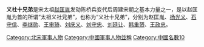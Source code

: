 {{expand|time=2016-11-14T07:46:26+00:00}}
{{unreferenced|time=2016-11-14T07:46:26+00:00}}
'''义社十兄弟'''是宋太祖[[赵匡胤|赵匡胤]]发动陈桥兵变代后周建宋朝之基本力量之一，是以赵匡胤为首的所谓“太祖义社兄弟”，也称为“义社十兄弟”，分别为赵匡胤、[[杨光义|杨光义]]、[[石守信|石守信]]、[[李继勋_(宋朝)|李继勋]]、[[王审琦|王审琦]]、[[刘庆义|刘庆义]]、[[刘守忠|刘守忠]]、[[刘廷让|刘廷让]]、[[韩重赟|韩重赟]]、[[王政忠|王政忠]]。

[[Category:北宋軍事人物|Category:北宋軍事人物]]
[[Category:中國軍事人物並稱|Category:中國軍事人物並稱]]
[[Category:中國名數10|Category:中國名數10]]